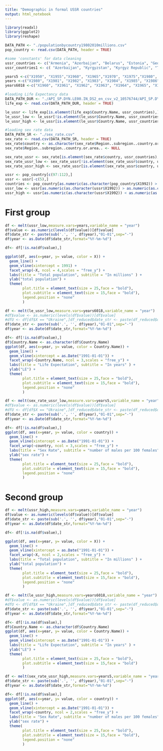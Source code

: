 ```yaml
---
title: "Demographic in formal USSR countries"
output: html_notebook
---
```


```r
library(readxl)
library(ggplot2)
library(reshape)
```



```r
DATA_PATH <- "./populationbycountry19802010millions.csv"
pop_country <- read.csv(DATA_PATH, header = TRUE)

#some 'constants' for data cleaning
ussr_countries <- c("Armenia", "Azerbaijan", "Belarus", "Estonia", "Georgia", "Kazakhstan", "Kyrgyzstan", "Kyrgyz Republic", "Latvia", "Lithuania", "Moldova", "Russia", "Russian Federation", "Tajikistan", "Turkmenistan", "Ukraine", "Uzbekistan")
ussr_countries1 <- c( "Azerbaijan", "Kyrgyzstan", "Kyrgyz Republic", "Tajikistan", "Turkmenistan", "Uzbekistan")

years5 <-c("X1950", "X1955","X1960", "X1965","X1970", "X1975","X1980", "X1985",  "X1990",  "X1995", "X2000", "X2005", "X2010", "X2015")
years <-c("X1980", "X1981", "X1982", "X1983", "X1984", "X1985", "X1986", "X1987", "X1988", "X1989", "X1990", "X1991", "X1992", "X1993", "X1994", "X1995", "X1996", "X1997", "X1998", "X1999", "X2000", "X2001", "X2002", "X2003", "X2004", "X2005", "X2006", "X2007", "X2008", "X2009", "X2010")
years6018 <-c("X1960", "X1961", "X1962", "X1963", "X1964", "X1965", "X1966", "X1967", "X1968", "X1969", "X1970", "X1971", "X1972", "X1973", "X1974", "X1975", "X1976", "X1977", "X1978", "X1979", "X1980", "X1981", "X1982", "X1983", "X1984", "X1985", "X1986", "X1987", "X1988", "X1989", "X1990", "X1991", "X1992", "X1993", "X1994", "X1995", "X1996", "X1997", "X1998", "X1999", "X2000", "X2001", "X2002", "X2003", "X2004", "X2005", "X2006", "X2007", "X2008", "X2009", "X2010", "X2011", "X2012", "X2013", "X2014", "X2015", "X2016", "X2017")
```

```r
#loading Life Expectancy data
DATA_PATH_DUR <- "./API_SP.DYN.LE00.IN_DS2_en_csv_v2_10576744/API_SP.DYN.LE00.IN_DS2_en_csv_v2_10576744.csv"
life_exp <- read.csv(DATA_PATH_DUR, header = TRUE)

le_ussr <- life_exp[is.element(life_exp$Country.Name, ussr_countries),]
le_ussr_low <- le_ussr[!is.element(le_ussr$Country.Name, ussr_countries1),]
le_ussr_high <- le_ussr[is.element(le_ussr$Country.Name, ussr_countries1),]
```

```r
#loading sex rate data
DATA_PATH_SR <- "./sex_rate.csv"
sex_rate <- read.csv(DATA_PATH_SR, header = TRUE)
sex_rate$country <- as.character(sex_rate$Region..subregion..country.or.area..)
sex_rate$Region..subregion..country.or.area.. <- NULL

sex_rate_ussr <- sex_rate[is.element(sex_rate$country, ussr_countries),]
sex_rate_ussr_low <- sex_rate_ussr[!is.element(sex_rate_ussr$country, ussr_countries1),]
sex_rate_ussr_high <- sex_rate_ussr[is.element(sex_rate_ussr$country, ussr_countries1),]
```


```r
ussr <- pop_country[c(97:112),]
ussr <- ussr[-c(5),]
countries <- pop_country[as.numeric(as.character(pop_country$X1992)) > as.numeric(as.character(pop_country$X2010)),]
ussr_low <- ussr[as.numeric(as.character(ussr$X1992)) > as.numeric(as.character(ussr$X2010)),]
ussr_high <- ussr[as.numeric(as.character(ussr$X1992)) < as.numeric(as.character(ussr$X2010)),]
```

# First group

```r
df <- melt(ussr_low,measure.vars=years,variable_name = "year")
df$value <- as.numeric(levels(df$value))[df$value]
df$date_str <- paste(sub('.', '', df$year),"01-01",sep="-")
df$year <- as.Date(df$date_str,format="%Y-%m-%d")

df<- df[!is.na(df$value),]

ggplot(df, aes(x=year, y= value, color = X)) +
  geom_line() +
  geom_vline(xintercept = 1991) +
  facet_wrap(~X, ncol = 4,scales = "free_y") +
  labs(title = "Total population", subtitle = "In millions" ) +
  ylab("total population") +
  theme(
        plot.title = element_text(size = 25,face = "bold"),
        plot.subtitle = element_text(size = 15,face = "bold"),
        legend.position = "none"
        ) 
```


```r
df <- melt(le_ussr_low,measure.vars=years6018,variable_name = "year")
#df$value <- as.numeric(levels(df$value))[df$value]
#dfU <- df[df$X == "Ukraine",]df_reduced$date_str <- paste(df_reduced$dec,df_reduced$month,sep="0-")
df$date_str <- paste(sub('.', '', df$year),"01-01",sep="-")
df$year <- as.Date(df$date_str,format="%Y-%m-%d")

df<- df[!is.na(df$value),]
df$Country.Name <- as.character(df$Country.Name)
ggplot(df, aes(x=year, y= value, color = Country.Name)) +
  geom_line() +
  geom_vline(xintercept = as.Date("1991-01-01")) +
  facet_wrap(~Country.Name, ncol = 3,scales = "free_y") +
  labs(title = "Life Expectation", subtitle = "In years" ) +
  ylab("LE") +
  theme(
        plot.title = element_text(size = 25,face = "bold"),
        plot.subtitle = element_text(size = 15,face = "bold"),
        legend.position = "none"
        ) 
```

```r
df <- melt(sex_rate_ussr_low,measure.vars=years5,variable_name = "year")
#df$value <- as.numeric(levels(df$value))[df$value]
#dfU <- df[df$X == "Ukraine",]df_reduced$date_str <- paste(df_reduced$dec,df_reduced$month,sep="0-")
df$date_str <- paste(sub('.', '', df$year),"01-01",sep="-")
df$year <- as.Date(df$date_str,format="%Y-%m-%d")

df<- df[!is.na(df$value),]
ggplot(df, aes(x=year, y= value, color = country)) +
  geom_line() +
  geom_vline(xintercept = as.Date("1991-01-01")) +
  facet_wrap(~country, ncol = 3,scales = "free_y") +
  labs(title = "Sex Rate", subtitle = "number of males per 100 females" ) +
  ylab("sex rate") +
  theme(
        plot.title = element_text(size = 25,face = "bold"),
        plot.subtitle = element_text(size = 15,face = "bold"),
        legend.position = "none"
        ) 
```

# Second group

```r
df <- melt(ussr_high,measure.vars=years,variable_name = "year")
df$value <- as.numeric(levels(df$value))[df$value]
df$date_str <- paste(sub('.', '', df$year),"01-01",sep="-")
df$year <- as.Date(df$date_str,format="%Y-%m-%d")

df<- df[!is.na(df$value),]

ggplot(df, aes(x=year, y= value, color = X)) +
  geom_line() +
  geom_vline(xintercept = as.Date("1991-01-01")) +
  facet_wrap(~X, ncol = 2,scales = "free_y") +
  labs(title = "Total population", subtitle = "In millions" ) +
  ylab("total population") +
  theme(
        plot.title = element_text(size = 25,face = "bold"),
        plot.subtitle = element_text(size = 15,face = "bold"),
        legend.position = "none"
        ) 
```

```r
df <- melt(le_ussr_high,measure.vars=years6018,variable_name = "year")
#df$value <- as.numeric(levels(df$value))[df$value]
#dfU <- df[df$X == "Ukraine",]df_reduced$date_str <- paste(df_reduced$dec,df_reduced$month,sep="0-")
df$date_str <- paste(sub('.', '', df$year),"01-01",sep="-")
df$year <- as.Date(df$date_str,format="%Y-%m-%d")

df<- df[!is.na(df$value),]
df$Country.Name <- as.character(df$Country.Name)
ggplot(df, aes(x=year, y= value, color = Country.Name)) +
  geom_line() +
  geom_vline(xintercept = as.Date("1991-01-01")) +
  labs(title = "Life Expectation", subtitle = "In years" ) +
  ylab("LE") +
  theme(
        plot.title = element_text(size = 25,face = "bold"),
        plot.subtitle = element_text(size = 15,face = "bold")
        )  
```

```r
df <- melt(sex_rate_ussr_high,measure.vars=years5,variable_name = "year")
df$date_str <- paste(sub('.', '', df$year),"01-01",sep="-")
df$year <- as.Date(df$date_str,format="%Y-%m-%d")

df<- df[!is.na(df$value),]
ggplot(df, aes(x=year, y= value, color = country)) +
  geom_line() +
  geom_vline(xintercept = as.Date("1991-01-01")) +
  facet_wrap(~country, ncol = 2,scales = "free_y") +
  labs(title = "Sex Rate", subtitle = "number of males per 100 females" ) +
  ylab("sex rate") +
  theme(
        plot.title = element_text(size = 25,face = "bold"),
        plot.subtitle = element_text(size = 15,face = "bold"),
        legend.position = "none"
        )
```




